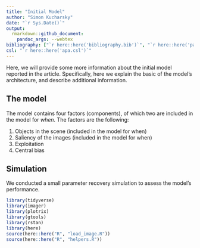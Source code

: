 ```yaml
---
title: "Initial Model"
author: "Simon Kucharsky"
date: "`r Sys.Date()`"
output: 
  rmarkdown::github_document:
    pandoc_args: --webtex
bibliography: ["`r here::here('bibliography.bib')`", "`r here::here('packages.bib')`"]
csl: "`r here::here('apa.csl')`"
---
```



Here, we will provide some more information about the initial model reported in the article. Specifically, here we explain the basic of the model's architecture, and describe additional information.

## The model

The model contains four factors (components), of which two are included in the model for *when.* The factors are the following:

1. Objects in the scene (included in the model for when)
2. Saliency of the images (included in the model for when)
3. Exploitation
4. Central bias


## Simulation

We conducted a small parameter recovery simulation to assess the model's performance. 

```r
library(tidyverse)
library(imager)
library(plotrix)
library(gtools)
library(rstan)
library(here)
source(here::here("R", "load_image.R"))
source(here::here("R", "helpers.R"))
```

